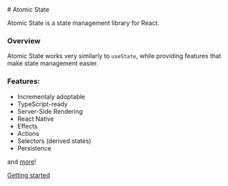 <div style={{ textAlign: 'center' }}>
  # Atomic State
  <p>Atomic State is a state management library for React.</p>
</div>

### Overview

Atomic State works very similarly to `useState`, while providing features that make state management easier.

### Features:

- Incrementaly adoptable
- TypeScript-ready
- Server-Side Rendering
- React Native
- Effects
- Actions
- Selectors (derived states)
- Persistence

and [more](/docs/api)!

[Getting started](/docs)
